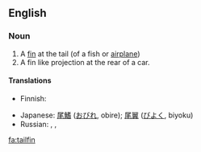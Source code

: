 ==English==

===Noun===
{{en-noun}}
{{wikipedia}}

# A [[fin]] at the tail (of a fish or [[airplane]])
# A fin like projection at the rear of a car.

====Translations====
{{trans-top|fin at the tail of fish}}
* Finnish: {{t|fi|pyrstöevä}}
{{trans-mid}}
* Japanese: {{sense|of fish}} [[尾鰭]] ([[おびれ]], obire); {{sense|of airplane}} [[尾翼]] ([[びよく]], biyoku)
* Russian: {{sense|of fish}} {{t|ru|хвостовой плавник|m|sc=Cyrl|tr=xvostovój plavník}}, {{sense|of airplane}} {{t|ru|киль|m|sc=Cyrl|tr=kil'}}, {{t|ru|вертикальный стабилизатор|m|sc=Cyrl|tr=v'ertikál'nyj stabilizátor}}
{{trans-bottom}}

{{trans-top|fin like projection at the rear of a car}}
{{trans-mid}}
{{trans-bottom}}

[[fa:tailfin]]